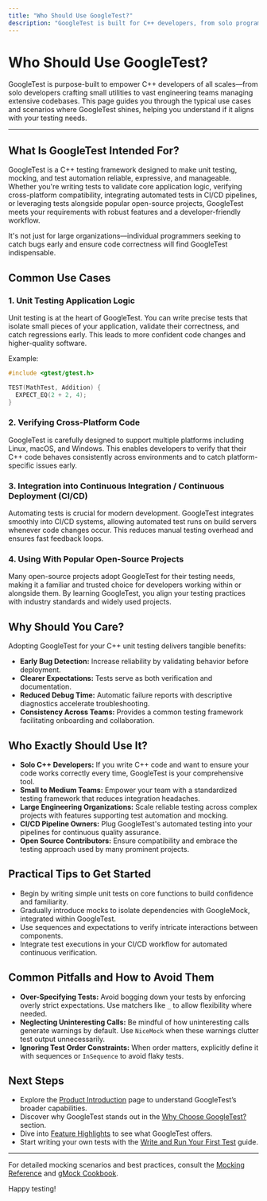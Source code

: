 ```yaml
---
title: "Who Should Use GoogleTest?"
description: "GoogleTest is built for C++ developers, from solo programmers to large engineering teams, seeking reliable unit testing, mocking, and test automation. Explore common use cases—unit testing application logic, verifying cross-platform code, integrating into CI/CD, and using with popular open-source projects."
---
```


# Who Should Use GoogleTest?

GoogleTest is purpose-built to empower C++ developers of all scales—from solo developers crafting small utilities to vast engineering teams managing extensive codebases. This page guides you through the typical use cases and scenarios where GoogleTest shines, helping you understand if it aligns with your testing needs.

---

## What Is GoogleTest Intended For?

GoogleTest is a C++ testing framework designed to make unit testing, mocking, and test automation reliable, expressive, and manageable. Whether you're writing tests to validate core application logic, verifying cross-platform compatibility, integrating automated tests in CI/CD pipelines, or leveraging tests alongside popular open-source projects, GoogleTest meets your requirements with robust features and a developer-friendly workflow.

It's not just for large organizations—individual programmers seeking to catch bugs early and ensure code correctness will find GoogleTest indispensable.

## Common Use Cases

### 1. Unit Testing Application Logic

Unit testing is at the heart of GoogleTest. You can write precise tests that isolate small pieces of your application, validate their correctness, and catch regressions early. This leads to more confident code changes and higher-quality software.

Example:

```cpp
#include <gtest/gtest.h>

TEST(MathTest, Addition) {
  EXPECT_EQ(2 + 2, 4);
}
```

### 2. Verifying Cross-Platform Code

GoogleTest is carefully designed to support multiple platforms including Linux, macOS, and Windows. This enables developers to verify that their C++ code behaves consistently across environments and to catch platform-specific issues early.

### 3. Integration into Continuous Integration / Continuous Deployment (CI/CD)

Automating tests is crucial for modern development. GoogleTest integrates smoothly into CI/CD systems, allowing automated test runs on build servers whenever code changes occur. This reduces manual testing overhead and ensures fast feedback loops.

### 4. Using With Popular Open-Source Projects

Many open-source projects adopt GoogleTest for their testing needs, making it a familiar and trusted choice for developers working within or alongside them. By learning GoogleTest, you align your testing practices with industry standards and widely used projects.

## Why Should You Care?

Adopting GoogleTest for your C++ unit testing delivers tangible benefits:

- **Early Bug Detection:** Increase reliability by validating behavior before deployment.
- **Clearer Expectations:** Tests serve as both verification and documentation.
- **Reduced Debug Time:** Automatic failure reports with descriptive diagnostics accelerate troubleshooting.
- **Consistency Across Teams:** Provides a common testing framework facilitating onboarding and collaboration.

## Who Exactly Should Use It?

- **Solo C++ Developers:** If you write C++ code and want to ensure your code works correctly every time, GoogleTest is your comprehensive tool.
- **Small to Medium Teams:** Empower your team with a standardized testing framework that reduces integration headaches.
- **Large Engineering Organizations:** Scale reliable testing across complex projects with features supporting test automation and mocking.
- **CI/CD Pipeline Owners:** Plug GoogleTest's automated testing into your pipelines for continuous quality assurance.
- **Open Source Contributors:** Ensure compatibility and embrace the testing approach used by many prominent projects.

## Practical Tips to Get Started

- Begin by writing simple unit tests on core functions to build confidence and familiarity.
- Gradually introduce mocks to isolate dependencies with GoogleMock, integrated within GoogleTest.
- Use sequences and expectations to verify intricate interactions between components.
- Integrate test executions in your CI/CD workflow for automated continuous verification.

## Common Pitfalls and How to Avoid Them

- **Over-Specifying Tests:** Avoid bogging down your tests by enforcing overly strict expectations. Use matchers like `_` to allow flexibility where needed.
- **Neglecting Uninteresting Calls:** Be mindful of how uninteresting calls generate warnings by default. Use `NiceMock` when these warnings clutter test output unnecessarily.
- **Ignoring Test Order Constraints:** When order matters, explicitly define it with sequences or `InSequence` to avoid flaky tests.

## Next Steps

- Explore the [Product Introduction](/overview/introduction-and-value/product-introduction) page to understand GoogleTest’s broader capabilities.
- Discover why GoogleTest stands out in the [Why Choose GoogleTest?](/overview/introduction-and-value/value-proposition) section.
- Dive into [Feature Highlights](/overview/feature-overview-integration/feature-highlights) to see what GoogleTest offers.
- Start writing your own tests with the [Write and Run Your First Test](/getting-started/configuration-first-use/write-and-run-first-test) guide.

---

For detailed mocking scenarios and best practices, consult the [Mocking Reference](../docs/reference/mocking.md) and [gMock Cookbook](../docs/gmock_cook_book.md).

Happy testing!
